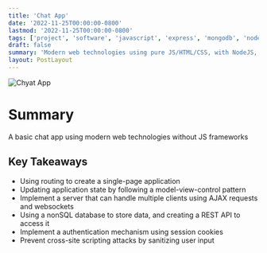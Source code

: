 ```yaml
---
title: 'Chat App'
date: '2022-11-25T00:00:00-0800'
lastmod: '2022-11-25T00:00:00-0800'
tags: ['project', 'software', 'javascript', 'express', 'mongodb', 'nodejs']
draft: false
summary: 'Modern web technologies using pure JS/HTML/CSS, with NodeJS, Express, and MongoDB'
layout: PostLayout
---
```


![Chyat App](/static/images/322-chatapp.png)

# Summary

A basic chat app using modern web technologies without JS frameworks

## Key Takeaways

- Using routing to create a single-page application
- Updating application state by following a model-view-control pattern
- Implement a server that can handle multiple clients using AJAX requests and websockets
- Using a nonSQL database to store data, and creating a REST API to access it
- Implement a authentication mechanism using session cookies
- Prevent cross-site scripting attacks by sanitizing user input
